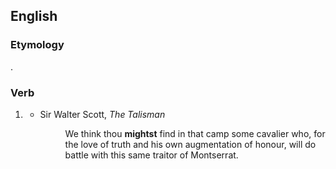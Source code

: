 ==English==

===Etymology===
{{suffix|might|est|lang=en}}.

===Verb===
{{en-verb form}}

# {{context|archaic|lang=en}} {{en-archaic second-person singular of|might|lang=en}}
#* Sir Walter Scott, ''The Talisman''
#*: We think thou '''mightst''' find in that camp some cavalier who, for the love of truth and his own augmentation of honour, will do battle with this same traitor of Montserrat.